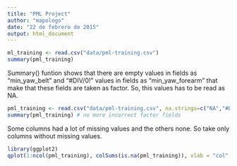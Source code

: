 ```yaml
---
title: "PML Project"
author: "mapologo"
date: "22 de febrero de 2015"
output: html_document
---
```


```r
ml_training <- read.csv("data/pml-training.csv")
summary(pml_training)
```

Summary() funtion shows that there are empty values in fields as "min_yaw_belt"
and "#DIV/0!" values in fields as "min_yaw_forearm" that make that these fields
are taken as factor. So, this values has to be read as NA.

```r
pml_training <- read.csv("data/pml-training.csv", na.strings=c("NA","#DIV/0!",""))
summary(pml_training) # no more incorrect factor fields
```
Some columns had a lot of missing values and the others none. So take only
columns without missing values.

```r
library(ggplot2)
qplot(1:ncol(pml_training), colSums(is.na(pml_training)), xlab = "col", ylab = "# of NAs")
```

